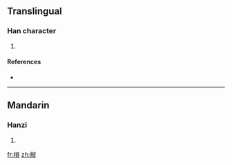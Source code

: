 ==Translingual==

===Han character===
{{Han char|rn=75|rad=木|as=12|sn=16|four=|canj=木竹竹金 (DHHC)}}

# {{defn|Han|sort=木12}}

====References====
* {{Han ref|kx=0555.160|dkj=15600|dj=0945.030|hdz=21294.080|uh=6A6E|ud=27246}}

----

==Mandarin==

===Hanzi===
{{cmn-hanzi|pin=[[liǔ]] ([[liu3]])|wg=liu<sup>3</sup>}}

# {{defn|Mandarin|sort=木12}}

[[fr:橮]]
[[zh:橮]]